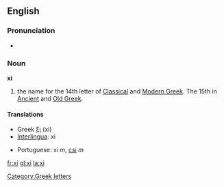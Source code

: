 {{letter_disp2|nu|[[image:Greek_uc_xi.png|50px]][[image:Greek_lc_xi.png|30px]] |omicron|ξι|Ξ|ξ}}
==English==
===Pronunciation===
*{{audio|en-us-xi.ogg|Audio (US)}}

===Noun===
'''xi'''
# the name for the 14th letter of [[Classical Greek|Classical]] and [[Modern Greek]].  The 15th in [[Ancient Greek|Ancient]] and [[Old Greek]].

==== Translations ====
{{top}}
*Greek [[ξι]] (xi)
*[[Interlingua]]: xi
{{mid}}
*Portuguese: xi ''m'', [[csi]] ''m''
{{bottom}}

[[Category:Greek letters]]

[[fr:xi]]
[[gl:xi]]
[[la:xi]]